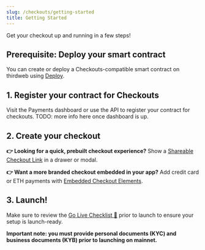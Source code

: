 ```yaml
---
slug: /checkouts/getting-started
title: Getting Started
---
```


Get your checkout up and running in a few steps!

## Prerequisite: Deploy your smart contract

You can create or deploy a Checkouts-compatible smart contract on thirdweb using [Deploy](https://thirdweb.com/dashboard/contracts/deploy).

## 1. Register your contract for Checkouts

Visit the Payments dashboard or use the API to register your contract for checkouts. TODO: more info here once dashboard is up.

## 2. Create your checkout

**👉 Looking for a quick, prebuilt checkout experience?**
Show a [Shareable Checkout Link](shareable-link) in a drawer or modal.

**👉 Want a more branded checkout embedded in your app?**
Add credit card or ETH payments with [Embedded Checkout Elements](elements).

## 3. Launch!

Make sure to review the [Go Live Checklist 🚀](go-live-checklist) prior to launch to ensure your setup is launch-ready.

**Important note: you must provide personal documents (KYC) and business documents (KYB) prior to launching on mainnet.**
